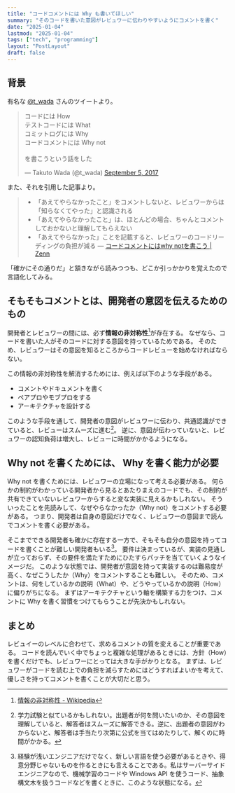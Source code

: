 ```yaml
---
title: "コードコメントには Why も書いてほしい"
summary: "そのコードを書いた意図がレビュワーに伝わりやすいようにコメントを書く"
date: "2025-01-04"
lastmod: "2025-01-04"
tags: ["tech", "programming"]
layout: "PostLayout"
draft: false
---
```


## 背景

有名な [@t_wada](https://x.com/t_wada) さんのツイートより。

<blockquote className="twitter-tweet"><p lang="ja" dir="ltr">コードには How<br />テストコードには What<br />コミットログには Why<br />コードコメントには Why not<br /><br />を書こうという話をした</p>&mdash; Takuto Wada (@t_wada) <a href="https://twitter.com/t_wada/status/904916106153828352?ref_src=twsrc%5Etfw">September 5, 2017</a></blockquote> <script async src="https://platform.twitter.com/widgets.js" charset="utf-8"></script>

また、それを引用した記事より。

> - 「あえてやらなかったこと」をコメントしないと、レビュワーからは「知らなくてやった」と認識される
> - 「あえてやらなかったこと」は、ほとんどの場合、ちゃんとコメントしておかないと理解してもらえない
> - 「あえてやらなかった」ことを記載すると、レビュワーのコードリーディングの負担が減る
> ― [コードコメントにはwhy notを書こう | Zenn](https://zenn.dev/never_be_a_pm/articles/69d204df1a8c4a)

「確かにその通りだ」と頷きながら読みつつも、どこか引っかかりを覚えたので言語化してみる。

## そもそもコメントとは、開発者の意図を伝えるためのもの

開発者とレビュワーの間には、必ず**情報の非対称性**[^information_asymmetry]が存在する。
なぜなら、コードを書いた人がそのコードに対する意図を持っているためである。
そのため、レビュワーはその意図を知るところからコードレビューを始めなければならない。
[^information_asymmetry]: [情報の非対称性 - Wikipedia](https://ja.wikipedia.org/wiki/%E6%83%85%E5%A0%B1%E3%81%AE%E9%9D%9E%E5%AF%BE%E7%A7%B0%E6%80%A7)

この情報の非対称性を解消するためには、例えば以下のような手段がある。

- コメントやドキュメントを書く
- ペアプロやモブプロをする
- アーキテクチャを設計する

このような手段を通して、開発者の意図がレビュワーに伝わり、共通認識ができていると、レビューはスムーズに進む[^review]。
逆に、意図が伝わっていないと、レビュワーの認知負荷は増大し、レビューに時間がかかるようになる。

[^review]: 学力試験と似ているかもしれない。出題者が何を問いたいのか、その意図を理解していると、解答者はスムーズに解答できる。逆に、出題者の意図がわからないと、解答者は手当たり次第に公式を当てはめたりして、解くのに時間がかかる。

## Why not を書くためには、 Why を書く能力が必要

Why not を書くためには、レビュワーの立場になって考える必要がある。
何らかの制約がわかっている開発者から見るとあたりまえのコードでも、その制約が共有できていないレビュワーからすると変な実装に見えるかもしれない。
そういったことを先読みして、なぜやらなかったか（Why not）をコメントする必要がある。
つまり、開発者は自身の意図だけでなく、レビュワーの意図まで読んでコメントを書く必要がある。

そこまでできる開発者も確かに存在する一方で、そもそも自分の意図を持ってコードを書くことが難しい開発者もいる[^newbie]。
要件は決まっているが、実装の見通しが立っておらず、その要件を満たすためにひたすらパッチを当てていくようなイメージだ。
このような状態では、開発者が意図を持って実装するのは難易度が高く、なぜこうしたか（Why）をコメントすることも難しい。
そのため、コメントは、何をしているかの説明（What）や、どうやっているかの説明（How）に偏りがちになる。
まずはアーキテクチャという軸を構築する力をつけ、コメントに Why を書く習慣をつけてもらうことが先決かもしれない。

[^newbie]: 経験が浅いエンジニアだけでなく、新しい言語を使う必要があるときや、得意分野じゃないものを作るときにも言えることである。私はサーバーサイドエンジニアなので、機械学習のコードや Windows API を使うコード、抽象構文木を扱うコードなどを書くときに、このような状態になる。

## まとめ

レビュイーのレベルに合わせて、求めるコメントの質を変えることが重要である。
コードを読んでいく中でちょっと複雑な処理があるときには、方針（How）を書くだけでも、レビュワーにとっては大きな手がかりとなる。
まずは、レビュワーがコードを読む上での負担を減らすためにはどうすればよいかを考えて、優しさを持ってコメントを書くことが大切だと思う。
